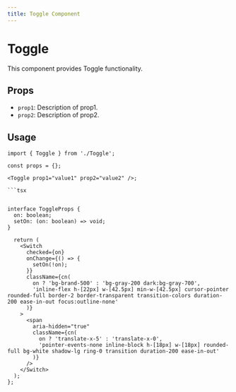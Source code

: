 ```yaml
---
title: Toggle Component
---
```


# Toggle

This component provides Toggle functionality.

## Props

- `prop1`: Description of prop1.
- `prop2`: Description of prop2.

## Usage

```tsx
import { Toggle } from './Toggle';

const props = {};

<Toggle prop1="value1" prop2="value2" />;

```tsx


interface ToggleProps {
  on: boolean;
  setOn: (on: boolean) => void;
}

  return (
    <Switch
      checked={on}
      onChange={() => {
        setOn(!on);
      }}
      className={cn(
        on ? 'bg-brand-500' : 'bg-gray-200 dark:bg-gray-700',
        'inline-flex h-[22px] w-[42.5px] min-w-[42.5px] cursor-pointer rounded-full border-2 border-transparent transition-colors duration-200 ease-in-out focus:outline-none'
      )}
    >
      <span
        aria-hidden="true"
        className={cn(
          on ? 'translate-x-5' : 'translate-x-0',
          'pointer-events-none inline-block h-[18px] w-[18px] rounded-full bg-white shadow-lg ring-0 transition duration-200 ease-in-out'
        )}
      />
    </Switch>
  );
};

```